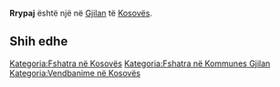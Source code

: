 {{Fshat në 
 | Emri                = Rrypaj
 | EmriAlt                = 
 | NAME_SHORT_FORM=      
 | NAME_GENERIC=      
 | NAME_SORT_NAME_RO=      RRYPAJ
 | FULL_NAME_RO = Rrypaj
 | FULL_NAME_ND_RO=Rrypaj
 | SORT_NAME_RG=RRYPAJ
 | FULL_NAME_RG=Rrypaj
 | FULL_NAME_ND_RG=Rrypaj
 | SRP_NAME_SHORT_FORM=      
 | SRP_NAME_GENERIC=      
 | SRP_NAME_SORT_NAME_RO=      
 | SRP_FULL_NAME_RO = 
 | SRP_FULL_NAME_ND_RO=
 | SRP_SORT_NAME_RG=
 | SRP_FULL_NAME_RG=
 | SRP_FULL_NAME_ND_RG=
 | Emri (Rasa dhanore) = 
 | Figura              = 
 | Shteti              = Kosovo
 | Komuna              = Gjilan
 | Kodi postar         = 
 | Sipërfaqja          = 

 | Popullsia           = 

 | Regj. i popullsisë  = 
 | Dend. e popullsisë  = 
 | Faqja zyrtare       = 
 <!--- Koordinatat ----> 
 | Gjerësia            = 42.400278
 | Gjatësia            = 20.371389
 | Lartësia            = 
}}
'''Rrypaj''' është një [[]] në [[Gjilan]] të [[Kosovës]].

<!-- == Gjeografia == -->
<!-- == Historia == -->
<!-- == Demografia == -->
== Shih edhe ==
{{Komuna Gjilan}}
{{Kosovo-Administrata-Cung}}

[[Kategoria:Fshatra në Kosovës]]
[[Kategoria:Fshatra në Kommunes Gjilan]]
[[Kategoria:Vendbanime në Kosovës]]